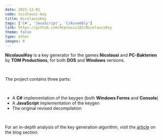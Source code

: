 ```yaml
---
date: 2021-12-01
code: nicolausi-key
title: NicolausiKey
tags: ['C#', 'JavaScript', 'C/Assembly']
link: https://github.com/Hipnosis183/NicolausiKey
theme: false
type: other
images: 0
---
```


**NicolausiKey** is a key generator for the games **Nicolausi** and **PC-Bakterien** by **TOM Productions**, for both **DOS** and **Windows** versions.

<br />

The project contains three parts:

<br />

- A **C#** implementation of the keygen (both **Windows Forms** and **Console**)
- A **JavaScript** implementation of the keygen
- The original revised decompilation

<br />

For an in-depth analysis of the key generation algorithm, visit the [article](/blog/the-art-of-cracks-and-keygens-nicolausi/) on the blog section.